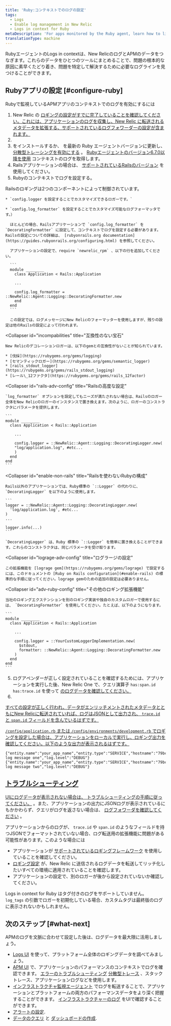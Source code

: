 ```yaml
---
title: 'Ruby:コンテキストでのログの設定'
tags:
  - Logs
  - Enable log management in New Relic
  - Logs in context for Ruby
metaDescription: 'For apps monitored by the Ruby agent, learn how to link log data with related data across the rest of the New Relic platform.'
translationType: machine
---
```


RubyエージェントのLogs in contextは、New RelicのログとAPMのデータをつなぎます。これらのデータをひとつのツールにまとめることで、問題の根本的な原因に素早くたどり着き、問題を特定して解決するために必要なログラインを見つけることができます。

## Rubyアプリの設定 [#configure-ruby]

Rubyで監視しているAPMアプリのコンテキストでのログを有効にするには

1. New Relic の [ロギングの設定がすでに完了していることを確認してください。これには、アプリケーションのログを収集し、New Relic に転送されるメタデータを拡張する、サポートされているログフォワーダーの設定が含まれます。](/docs/logs/enable-log-management-new-relic/enable-log-monitoring-new-relic/enable-log-management-new-relic/)
2. [](/docs/logs/enable-log-management-new-relic/enable-log-monitoring-new-relic/enable-log-management-new-relic/)
3. [](/docs/logs/enable-log-management-new-relic/enable-log-monitoring-new-relic/enable-log-management-new-relic/)[](/docs/agents/ruby-agent/installation/install-new-relic-ruby-agent/)をインストールするか、 [](/docs/agents/ruby-agent/installation/update-ruby-agent/)を最新の Ruby エージェントバージョンに更新し、 [分散型トレーシングを有効にする](/docs/distributed-tracing/enable-configure/quick-start/) 。 [Rubyエージェントのバージョン6.7.0以降を使用](/docs/release-notes/agent-release-notes/ruby-release-notes/) コンテキストのログを取得します。
4. Railsアプリケーションの場合は、 [サポートされているRailsのバージョン](/docs/agents/ruby-agent/getting-started/ruby-agent-requirements-supported-frameworks/#web_frameworks) を使用してください。
5. Rubyのコンテキストでログを設定する。

<CollapserGroup>
  <Collapser
    id="enable-rails"
    title="Ruby on Railsの標準的な構成"
  >
    Railsのロギングは2つのコンポーネントによって制御されています。

    * `config.logger を設定することでカスタマイズできるロガーです。`

    * `config.log_formatter` を設定することでカスタマイズ可能なログフォーマッタです。）

      ほとんどの場合、Railsアプリケーションで `config.log_formatter` を `DecoratingFormatter` に設定して、コンテキストでログを設定する必要があります。Railsの設定についての詳細は、 [rubyonrails.org documentation](https://guides.rubyonrails.org/configuring.html) を参照してください。

      アプリケーションの設定で、require `newrelic_rpm` 、以下の行を追加してください。

      ```
      module ________
        class Application < Rails::Application

        ...

        config.log_formatter = ::NewRelic::Agent::Logging::DecoratingFormatter.new
        end
      end
      ```

      この設定では、ログメッセージにNew Relicのフォーマッターを使用しますが、残りの設定は他のRailsの設定によって行われます。
  </Collapser>

  <Collapser
    id="incompabilities"
    title="互換性のない宝石"
  >
    New Relicのデコレーションロガーは、以下のgemとの互換性がないことが知られています。

    * [伐採](https://rubygems.org/gems/logging)
    * [セマンティックロガー](https://rubygems.org/gems/semantic_logger)
    * [rails_stdout_logger](https://rubygems.org/gems/rails_stdout_logging)
    * [レール\_12ファクタ](https://rubygems.org/gems/rails_12factor)
  </Collapser>

  <Collapser
    id="rails-adv-config"
    title="Railsの高度な設定"
  >
    `log_formatter` オプションを設定してもニーズが満たされない場合は、Railsのロガー全体をNew Relicのロガーのインスタンスで置き換えます。次のように、ロガーのコンストラクタにパラメータを提供します。

    ```
    module ________
      class Application < Rails::Application

        ...

        config.logger = ::NewRelic::Agent::Logging::DecoratingLogger.new(
        "log/application.log", #etc...
        )
      end
    end
    ```
  </Collapser>

  <Collapser
    id="enable-non-rails"
    title="Railsを使わないRubyの構成"
  >
    Rails以外のアプリケーションでは、Ruby標準の `::Logger` の代わりに、 `DecoratingLogger` を以下のように使用します。

    ```
    logger = ::NewRelic::Agent::Logging::DecoratingLogger.new(
      'log/application.log', #etc...
    )
    ...

    logger.info(...)
    ```

    `DecoratingLogger` は、Ruby 標準の `::Logger` を簡単に置き換えることができます。これらのコンストラクタは、同じパラメータを受け取ります。
  </Collapser>

  <Collapser
    id="lograge-adv-config"
    title="ログラージの設定"
  >
    この拡張機能を [lograge gem](https://rubygems.org/gems/lograge) で設定するには、このドキュメントの [Ruby on Rails configuration](#enable-rails) の標準的な手順に従ってください。lograge gemのための追加の設定は必要ありません。
  </Collapser>

  <Collapser
    id="adv-ruby-config"
    title="その他のロギング拡張機能"
  >
    当社のロギングエクステンションを別のロギング実装や独自のカスタムロガーで使用するには、 `DecoratingFormatter` を使用してください。たとえば、以下のようになります。

    ```
    module ________
      class Application < Rails::Application

        ...

        config.logger = ::YourCustomLoggerImplementation.new(
          $stdout,
          formatter: ::NewRelic::Agent::Logging::DecoratingFormatter.new
        )
      end
    end
    ```
  </Collapser>
</CollapserGroup>

5. ログアペンダーが正しく設定されていることを確認するためには、アプリケーションを実行した後、New Relic One で、クエリ演算子 `has:span.id has:trace.id` を使って [のログデータを確認してください。](/docs/logs/log-management/ui-data/use-logs-ui/)
6. [](/docs/logs/log-management/ui-data/use-logs-ui/)

[すべての設定が正しく行われ、データがエンリッチメントされたメタデータとともにNew Relicに転送されていれば、ログはJSONとして出力され、 `trace.id` と `span.id` フィールドを含んでいるはずです。](/docs/logs/log-management/ui-data/use-logs-ui/)

[`/config/application.rb` または `/config/environments/development.rb` でロギングを設定した場合は、アプリケーションをローカルで実行し、ロギング出力を確認してください。以下のような出力が表示されるはずです。](/docs/logs/log-management/ui-data/use-logs-ui/)

```
{"entity.name":"your_app_name","entity.type":"SERVICE","hostname":"79bcbf8d","trace.id":"79bcbf8d","span.id":"00fc7d46","timestamp":1567701375543,"message":"example log message one","log.level":"DEBUG"}
{"entity.name":"your_app_name","entity.type":"SERVICE","hostname":"79bcbf8d","trace.id":"79bcbf8d","span.id":"6754870b","timestamp":1567702843604,"message":"example log message two","log.level":"DEBUG"}
```

## [トラブルシューティング](/docs/logs/log-management/ui-data/use-logs-ui/)

[UIにログデータが表示されない場合は、 ](/docs/logs/log-management/ui-data/use-logs-ui/)[トラブルシューティングの手順に従ってください。](/docs/logs/log-management/troubleshooting/no-log-data-appears-ui/) 。また、アプリケーションの出力にJSONログが表示されているにもかかわらず、クエリがログを返さない場合は、 [ログフォワーダを確認してください](/docs/logs/new-relic-logs/enable-logs/enable-new-relic-logs) 。

アプリケーションからのログが、 `trace.id` や `span.id` のようなフィールドを持つJSONでフォーマットされていない場合、ログ転送用の拡張機能に問題がある可能性があります。このような場合には

* アプリケーションが [サポートされているロギングフレームワーク](/docs/logs/enable-log-management-new-relic/enable-log-monitoring-new-relic/enable-log-management-new-relic/) を使用していることを確認してください。
* [ロギング設定](#adv-ruby-config) が、New Relic に送信されるログデータを転送してリッチ化したいすべての環境に適用されていることを確認します。
* アプリケーションの設定で、別のロガーが後から設定されていないか確認してください。

Logs in context for Ruby はタグ付きのログをサポートしていません。 `log_tags` の引数でロガーを初期化している場合、カスタムタグは最終版のログに表示されないかもしれません。

## 次のステップ [#what-next]

APMのログを文脈に合わせて設定した後は、ログデータを最大限に活用しましょう。

* [Logs UI](/docs/logs/log-management/ui-data/use-logs-ui/) を使って、プラットフォーム全体のロギングデータを調べてみましょう。
* [APM UI](/docs/logs/log-management/ui-data/use-logs-ui/#links) で、アプリケーションのパフォーマンスのコンテキストでログを確認できます。 [エラーのトラブルシューティング](/docs/apm/apm-ui-pages/error-analytics/errors-page-find-fix-verify-problems/) [分散型トレース](/docs/apm/distributed-tracing/ui-data/understand-use-distributed-tracing-data) 、スタックトレース、アプリケーションログなどを使用します。
* [インフラストラクチャ監視エージェント](/docs/logs/enable-log-management-new-relic/enable-log-monitoring-new-relic/forward-your-logs-using-infrastructure-agent/) でログを転送することで、アプリケーションとプラットフォームの両方のパフォーマンスデータをより深く把握することができます。 [インフラストラクチャーのログ](/docs/logs/log-management/ui-data/use-logs-ui/#links) をUIで確認することができます。
* [アラートの設定](/docs/alerts-applied-intelligence/new-relic-alerts/alert-conditions/create-alert-conditions/).
* [データのクエリ](/docs/query-your-data/explore-query-data/get-started/introduction-querying-new-relic-data/) と [ダッシュボードの作成](/docs/query-your-data/explore-query-data/dashboards/introduction-dashboards/).